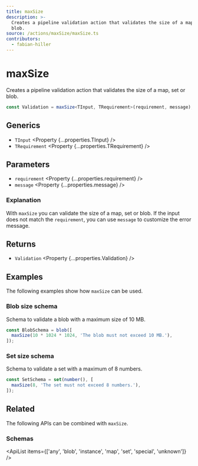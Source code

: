 ```yaml
---
title: maxSize
description: >-
  Creates a pipeline validation action that validates the size of a map, set or 
  blob.
source: /actions/maxSize/maxSize.ts
contributors:
  - fabian-hiller
---
```



# maxSize

Creates a pipeline validation action that validates the size of a map, set or blob.

```ts
const Validation = maxSize<TInput, TRequirement>(requirement, message);
```

## Generics

- `TInput` <Property {...properties.TInput} />
- `TRequirement` <Property {...properties.TRequirement} />

## Parameters

- `requirement` <Property {...properties.requirement} />
- `message` <Property {...properties.message} />

### Explanation

With `maxSize` you can validate the size of a map, set or blob. If the input does not match the `requirement`, you can use `message` to customize the error message.

## Returns

- `Validation` <Property {...properties.Validation} />

## Examples

The following examples show how `maxSize` can be used.

### Blob size schema

Schema to validate a blob with a maximum size of 10 MB.

```ts
const BlobSchema = blob([
  maxSize(10 * 1024 * 1024, 'The blob must not exceed 10 MB.'),
]);
```

### Set size schema

Schema to validate a set with a maximum of 8 numbers.

```ts
const SetSchema = set(number(), [
  maxSize(8, 'The set must not exceed 8 numbers.'),
]);
```

## Related

The following APIs can be combined with `maxSize`.

### Schemas

<ApiList
  items={['any', 'blob', 'instance', 'map', 'set', 'special', 'unknown']}
/>
